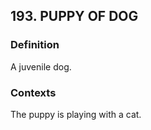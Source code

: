 ## 193. PUPPY OF DOG
### Definition
A juvenile dog.

### Contexts
The puppy is playing with a cat.

